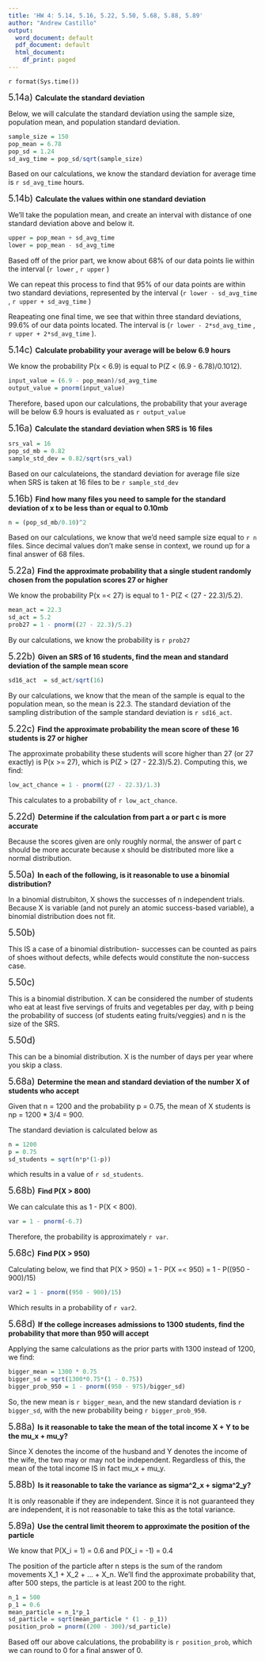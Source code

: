 ---
title: 'HW 4: 5.14, 5.16, 5.22, 5.50, 5.68, 5.88, 5.89'
author: "Andrew Castillo"
output:
  word_document: default
  pdf_document: default
  html_document:
    df_print: paged
---
`r format(Sys.time())`

<font size="4">5.14a) </font> 
**Calculate the standard deviation**

Below, we will calculate the standard deviation using the sample size, population mean, and population standard deviation.

```{r}
sample_size = 150
pop_mean = 6.78
pop_sd = 1.24
sd_avg_time = pop_sd/sqrt(sample_size)
```

Based on our calculations, we know the standard deviation for average time is `r sd_avg_time` hours.

<font size="4">5.14b) </font> 
**Calculate the values within one standard deviation**

We'll take the population mean, and create an interval with distance of one standard deviation above and below it.

```{r}
upper = pop_mean + sd_avg_time 
lower = pop_mean - sd_avg_time 
```

Based off of the prior part, we know about 68% of our data points lie within the interval (`r lower` , `r upper` )

We can repeat this process to find that 95% of our data points are within two standard deviations, represented by the interval (`r lower - sd_avg_time` , `r upper + sd_avg_time` )

Reapeating one final time, we see that within three standard deviations, 99.6% of our data points located. The interval is (`r lower - 2*sd_avg_time` , `r upper + 2*sd_avg_time` ).


<font size="4">5.14c) </font> 
**Calculate probability your average will be below 6.9 hours**

We know the probability P(x < 6.9) is equal to P(Z < (6.9 - 6.78)/0.1012).

```{r}
input_value = (6.9 - pop_mean)/sd_avg_time
output_value = pnorm(input_value)
```

Therefore, based upon our calculations, the probability that your average will be below 6.9 hours is evaluated as `r output_value`

<font size="4">5.16a) </font> 
**Calculate the standard deviation when SRS is 16 files**

```{r}
srs_val = 16
pop_sd_mb = 0.82
sample_std_dev = 0.82/sqrt(srs_val)
```

Based on our calculateions, the standard deviation for average file size when SRS is taken at 16 files to be `r sample_std_dev`

<font size="4">5.16b) </font> 
**Find how many files you need to sample for the standard deviation of x to be less than or equal to 0.10mb **

```{r}
n = (pop_sd_mb/0.10)^2
```

Based on our calculations, we know that we'd need sample size equal to `r n` files. Since decimal values don't make sense in context, we round up for a final answer of 68 files.

<font size="4">5.22a) </font> 
**Find the approximate probability that a single student randomly chosen from the population scores 27 or higher **

We know the probability P(x =< 27) is equal to 1 - P(Z < (27 - 22.3)/5.2).

```{r}
mean_act = 22.3
sd_act = 5.2
prob27 = 1 - pnorm((27 - 22.3)/5.2)
```

By our calculations, we know the probability is `r prob27`

<font size="4">5.22b) </font> 
**Given an SRS of 16 students, find the mean and standard deviation of the sample mean score**

```{r}
sd16_act  = sd_act/sqrt(16)
```

By our calculations, we know that the mean of the sample is equal to the population mean, so the mean is 22.3. The standard deviation of the sampling distribution of the sample standard deviation is `r sd16_act`.

<font size="4">5.22c) </font> 
**Find the approximate probability the mean score of these 16 students is 27 or higher**

The approximate probability these students will score higher than 27 (or 27 exactly) is P(x >= 27), which is P(Z > (27 - 22.3)/5.2). Computing this, we find:

```{r}
low_act_chance = 1 - pnorm((27 - 22.3)/1.3)
```

This calculates to a probability of `r low_act_chance`.

<font size="4">5.22d) </font> 
**Determine if the calculation from part a or part c is more accurate**

Because the scores given are only roughly normal, the answer of part c should be more accurate because x should be distributed more like a normal distribution. 

<font size="4">5.50a) </font> 
**In each of the following, is it reasonable to use a binomial distribution? **

In a binomial distrubiton, X shows the successes of n independent trials. Because X is variable (and not purely an atomic success-based variable), a binomial distribution does not fit.

<font size="4">5.50b) </font> 

This IS a case of a binomial distribution- successes can be counted as pairs of shoes without defects, while defects would constitute the non-success case.

<font size="4">5.50c) </font> 

This is a binomial distribution. X can be considered the number of students who eat at least five servings of fruits and vegetables per day, with p being the probability of success (of students eating fruits/veggies) and n is the size of the SRS.

<font size="4">5.50d) </font> 

This can be a binomial distribution. X is the number of days per year where you skip a class. 

<font size="4">5.68a) </font> 
**Determine the mean and standard deviation of the number X of students who accept**

Given that n = 1200 and the probability p = 0.75, the mean of X students is np = 1200 * 3/4 = 900.

The standard deviation is calculated below as

```{r}
n = 1200
p = 0.75
sd_students = sqrt(n*p*(1-p))
```

which results in a value of `r sd_students`.

<font size="4">5.68b) </font> 
**Find P(X > 800) **

We can calculate this as 1 - P(X < 800).

```{r}
var = 1 - pnorm(-6.7)
```

Therefore, the probability is approximately `r var`.

<font size="4">5.68c) </font> 
**Find P(X > 950) **

Calculating below, we find that P(X > 950) = 1 - P(X =< 950) = 1 - P((950 - 900)/15)

```{r}
var2 = 1 - pnorm((950 - 900)/15)
```

Which results in a probability of `r var2`.

<font size="4">5.68d) </font> 
**If the college increases admissions to 1300 students, find the probability that more than 950 will accept **

Applying the same calculations as the prior parts with 1300 instead of 1200, we find:

```{r}
bigger_mean = 1300 * 0.75
bigger_sd = sqrt(1300*0.75*(1 - 0.75))
bigger_prob_950 = 1 - pnorm((950 - 975)/bigger_sd)
```

So, the new mean is `r bigger_mean`, and the new standard deviation is `r bigger_sd`, with the new probability being `r bigger_prob_950`.


<font size="4">5.88a) </font> 
**Is it reasonable to take the mean of the total income X + Y to be the mu_x + mu_y? **

Since X denotes the income of the husband and Y denotes the income of the wife, the two may or may not be independent. Regardless of this, the mean of the total income IS in fact mu_x + mu_y.

<font size="4">5.88b) </font> 
**Is it reasonable to take the variance as sigma^2_x + sigma^2_y? **

It is only reasonable if they are independent. Since it is not guaranteed they are independent, it is not reasonable to take this as the total variance.

<font size="4">5.89a) </font> 
**Use the central limit theorem to approximate the position of the particle**

We know that P(X_i = 1) = 0.6 and P(X_i = -1) = 0.4

The position of the particle after n steps is the sum of the random movements X_1 + X_2 + ... + X_n. We'll find the approximate probability that, after 500 steps, the particle is at least 200 to the right.

```{r}
n_1 = 500
p_1 = 0.6
mean_particle = n_1*p_1
sd_particle = sqrt(mean_particle * (1 - p_1))
position_prob = pnorm((200 - 300)/sd_particle)

```

Based off our above calculations, the probability is `r position_prob`, which we can round to 0 for a final answer of 0.